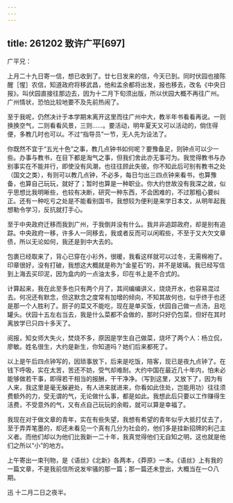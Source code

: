 ```yaml
---
---
---
```

title: 261202 致许广平[697]
---




广平兄：

上月二十九日寄一信，想已收到了。廿七日发来的信，今天已到。同时伏园也接陈醒［惺］农信，知道政府将移武昌，他和孟余都将出发，报也移去，改名《中央日报》。叫伏园直接往那边去，因为十二月下旬须出版，所以伏园大概不再往广州。广州情状，恐怕比较地要不及先前热闹了。

至于我呢，仍然决计于本学期末离开这里而往广州中大，教半年书看看再说。一则换换空气，二则看看风景，三则……。要活动，明年夏天又可以活动的，倘住得便，多教几时也可以。不过“指导员”一节，无人先为设法了。

你既然不宜于“五光十色”之事，教几点钟书如何呢？要豫备足，则钟点可以少一些。办事与教书，在目下都是淘气之事，但我们舍此亦无事可为。我觉得教书与办别事实在不能并行，即使没有风潮，也往往顾此失彼。你不知此后可别有教书之处（国文之类），有则可以教几点钟，不必多，每日匀出三四点钟来看书，也算豫备，也算自己玩玩，就好了；暂时也算是一种职业。你大约世故没有我深之故，似乎思想比我明晰些，也较有决断，研究一种东西，不会困难的，不过那粗心要纠正。还有一种吃亏之处是不能看别国书，我想较为便利是来学日本文，从明年起我想勒令学习，反抗就打手心。

至于中央政府迁移而我到广州，于我倒并没有什么。我并非追踪政府，却是别有追踪。中央政府一移，许多人一同移去，我或者反而可以闲暇些，不至于又大欠文章债，所以无论如何，我还是到中大去的。

包裹已经取来了，背心已穿在小衫外，很暖，我看这样就可以过冬，无需棉袍了。印章很好，没有打破，我想这大概就是称为“金星石”的，并不是玻璃。我已经写信到上海去买印泥，因为盒内的一点油太多，印在书上是不合式的。

计算起来，我在此至多也只有两个月了，其间编编讲义，烧烧开水，也容易混过去。何况还有默念，但这默念之度常有加增的倾向，不知其故何也，似乎终于也还是那一个人胜利了。厨子的菜又不能吃，现在是单买饭，伏园自己做一点汤，且吃罐头。伏园十五左右当去，我是什么菜都不会做的，那时只好仍包菜，但好在其时离放学已只四十多天了。

阅报，知女师大失火，焚烧不多，原因是学生自己做菜，烧坏了两个人：杨立侃，廖敏。姓名很生，大约是新生，你知道吗？她们后来都死了。

以上是午后四点钟写的，因琐事放下，后来是吃饭，陪客，现已是夜九点钟了。在钱下呼吸，实在太苦，苦还不妨，受气却难耐。大约中国在最近几十年内，怕未必能够做若干事，即得若干相当的报酬，干干净净。（写到这里，又放下了，因为有人来，我这里是毫无躲避处，有人进来就进来，你看如此住处，岂能用功）往往须费额外的力，受无谓的气，无论做什么事，都是如此。我想此后只要以工作赚得生活费，不受意外的气，又有点自己玩玩的余暇，就可以算是幸福了。

我现在对于做文章的青年，实在有些失望，我想有希望的青年似乎大抵打仗去了，至于弄弄笔墨的，却还未看见一个真有几分为社会的，他们多是挂新招牌的利己主义者。而他们却以为他们比我新一二十年，我真觉得他们无自知之明，这也就是他们之所以“小”的地方。

上午寄出一束刊物，是《语丝》《北新》各两本，《莽原》一本。《语丝》上有我的一篇文章，不是我前信所说发牢骚的那一篇；那一篇还未登出，大概当在一○八期。

迅 十二月二日之夜半。